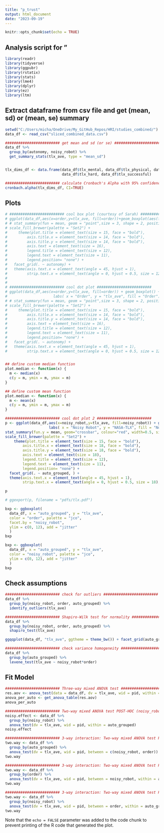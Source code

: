 ```yaml
---
title: "p_trust"
output: html_document
date: "2023-09-19"
---
```


```r
knitr::opts_chunk$set(echo = TRUE)
```

## Analysis script for "

```r
library(readr)
library(tidyverse)
library(ggpubr)
library(rstatix)
library(stats)
library(lme4)
library(dplyr)
library(ez)
library(ltm)
```


## Extract dataframe from csv file and get (mean, sd) or (mean, se) summary

```r

setwd("C:/Users/micha/OneDrive/My_GitHub_Repos/HRI/studies_combined/")
data_df <- read_csv("sliced_combined_data.csv")

######################### get mean and sd (or se) ######################### 
data_df %>%
  group_by(autonomy, noisy_robot) %>%
  get_summary_stats(tlx_ave, type = "mean_sd")


tlx_dims_df <- data.frame(data_df$tlx_mental, data_df$tlx_physical, data_df$tlx_hurried, data_df$tlx_insecure, 
                          data_df$tlx_hard, data_df$tlx_successful)

######################### calculate Cronbach's Alpha with 95% confidence interval ######################### 
cronbach.alpha(tlx_dims_df, CI=TRUE)


```

## Plots

```r

# ######################### cool box plot (courtesy of Sarah) ######################### 
# ggplot(data_df,aes(x=order,y=tlx_ave, fill=order))+geom_boxplot(aes(fill=order)) + labs( x = "Order", y = "tlx_ave", fill = "Order") +   theme_minimal() +
# # stat_summary(fun = mean, geom = "point",size = 3, shape = 2, position = position_dodge(0.75), show.legend = FALSE) +
# scale_fill_brewer(palette = "Set2") +
#     theme(plot.title = element_text(size = 15, face = "bold"),
#         axis.title.x = element_text(size = 14, face = "bold"),
#         axis.title.y = element_text(size = 14, face = "bold"),
#         axis.text = element_text(size = 16),
#         legend.title = element_text(size = 12),
#         legend.text = element_text(size = 11),
#         legend.position= "none") +
#   facet_grid(. ~ autonomy) +
#   theme(axis.text.x = element_text(angle = 45, hjust = 1),
#         strip.text.x = element_text(angle = 0, hjust = 0.5, size = 12), legend.position = "none")
# 
# 
# ######################### cool dot plot ######################### 
# ggplot(data_df,aes(x=order,y=tlx_ave, fill=order)) + geom_boxplot() + geom_dotplot(binaxis='y', stackdir='center', stackratio=1.5, dotsize=1.2) + 
#                     labs( x = "Order", y = "tlx_ave", fill = "Order") + theme_minimal() +
# # stat_summary(fun = mean, geom = "point",size = 3, shape = 2, position = position_dodge(0.75), show.legend = FALSE) +
# scale_fill_brewer(palette = "Set2") +
#     theme(plot.title = element_text(size = 15, face = "bold"),
#         axis.title.x = element_text(size = 14, face = "bold"),
#         axis.title.y = element_text(size = 14, face = "bold"),
#         axis.text = element_text(size = 16),
#         legend.title = element_text(size = 12),
#         legend.text = element_text(size = 11),
#         legend.position= "none") +
#   facet_grid(. ~ autonomy) +
#   theme(axis.text.x = element_text(angle = 45, hjust = 1),
#         strip.text.x = element_text(angle = 0, hjust = 0.5, size = 12), legend.position = "none")


## define custom median function
plot.median <- function(x) {
  m <- median(x)
  c(y = m, ymin = m, ymax = m)
}

## define custom mean function
plot.median <- function(x) {
  m <- mean(x)
  c(y = m, ymin = m, ymax = m)
}

######################### cool dot plot 2 ######################### 
p <- ggplot(data_df,aes(x=noisy_robot,y=tlx_ave, fill=noisy_robot)) + geom_dotplot(binaxis='y', stackdir='center', stackratio=1.5, dotsize=0.6) + 
                    labs( x = "Noisy Robot", y = "NASA-TLX", fill = "Noisy Robot") + theme_minimal() +
stat_summary(fun.y = mean, geom="crossbar", colour="red", width=0.5, size=0.5) +
scale_fill_brewer(palette = "Set2") +
    theme(plot.title = element_text(size = 15, face = "bold"),
        axis.title.x = element_text(size = 18, face = "bold"),
        axis.title.y = element_text(size = 18, face = "bold"),
        axis.text = element_text(size = 18),
        legend.title = element_text(size = 12),
        legend.text = element_text(size = 11),
        legend.position= "none") +
  facet_grid(. ~ auto_grouped, ) +
  theme(axis.text.x = element_text(angle = 45, hjust = 1),
        strip.text.x = element_text(angle = 0, hjust = 0.5, size = 18), legend.position = "none")

p

# ggexport(p, filename = "pdfs/tlx.pdf")

```


```r

bxp <- ggboxplot(
  data_df, x = "auto_grouped", y = "tlx_ave",
  color = "order", palette = "jco",
  facet.by = "noisy_robot",
  ylim = c(0, 12), add = "jitter"
  )
bxp

bxp <- ggboxplot(
  data_df, x = "auto_grouped", y = "tlx_ave",
  color = "noisy_robot", palette = "jco",
  ylim = c(0, 12), add = "jitter"
  )
bxp

```


## Check assumptions

```r

######################### check for outliers ######################### 
data_df %>%
  group_by(noisy_robot, order, auto_grouped) %>%
  identify_outliers(tlx_ave)

######################### Shapiro-Wilk test for normality ######################### 
data_df %>%
  group_by(noisy_robot, order, auto_grouped) %>%
  shapiro_test(tlx_ave)

ggqqplot(data_df, "tlx_ave", ggtheme = theme_bw()) + facet_grid(auto_grouped ~ noisy_robot, labeller = "label_both")

######################### check variance homogeneity ######################### 
data_df %>%
  group_by(auto_grouped) %>%
  levene_test(tlx_ave ~ noisy_robot*order)

```


## Fit Model

```r

######################### Three-way mixed ANOVA test #########################  
res.aov <- anova_test(data = data_df, dv = tlx_ave, wid = pid, within = auto_grouped, between = c(noisy_robot, order))
anova_per_auto <- get_anova_table(res.aov)
anova_per_auto

######################### Two-way mixed ANOVA test POST-HOC (noisy_robot:auto_grouped) #########################  
noisy.effect <- data_df %>%
  group_by(noisy_robot) %>%
  anova_test(dv = tlx_ave, wid = pid, within = auto_grouped)
noisy.effect

######################### 3-way interaction: Two-way mixed ANOVA test POST-HOC (noisy_robot:order:auto_grouped) #########################  
two.way <- data_df %>%
  group_by(auto_grouped) %>%
  anova_test(dv = tlx_ave, wid = pid, between = c(noisy_robot, order))
two.way

######################### 3-way interaction: Two-way mixed ANOVA test POST-HOC (noisy_robot:order:auto_grouped) #########################  
two.way <- data_df %>%
  group_by(order) %>%
  anova_test(dv = tlx_ave, wid = pid, between = noisy_robot, within = auto_grouped)
two.way

######################### 3-way interaction: Two-way mixed ANOVA test POST-HOC (noisy_robot:order:auto_grouped) #########################  
two.way <- data_df %>%
  group_by(noisy_robot) %>%
  anova_test(dv = tlx_ave, wid = pid, between = order, within = auto_grouped)
two.way


```


Note that the `echo = FALSE` parameter was added to the code chunk to prevent printing of the R code that generated the plot.
